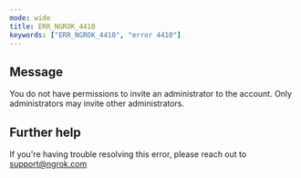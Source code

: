 ```yaml
---
mode: wide
title: ERR_NGROK_4410
keywords: ["ERR_NGROK_4410", "error 4410"]
---
```


## Message

You do not have permissions to invite an administrator to the account. Only administrators may invite other administrators.

## Further help

If you're having trouble resolving this error, please reach out to [support@ngrok.com](mailto:support@ngrok.com?subject=Help%20with%20ERR_NGROK_4410)
